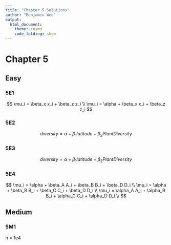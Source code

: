 ```yaml
---
title: "Chapter 5 Solutions"
author: "Benjamin Wee"
output: 
  html_document:
    theme: cosmo
    code_folding: show
---
```


# Chapter 5
## Easy
### 5E1
$$
\mu_i = \beta_x x_i + \beta_z z_i \\
\mu_i = \alpha + \beta_x x_i + \beta_z z_i
$$

### 5E2
$$
diversity = \alpha + \beta_1 latitude + \beta_2 PlantDiversity
$$

### 5E3
$$
diversity = \alpha + \beta_1 latitude + \beta_2 PlantDiversity
$$

### 5E4
$$ 
\mu_i = \alpha + \beta_A A_i + \beta_B B_i + \beta_D D_i \\
\mu_i = \alpha + \beta_B B_i + \beta_C C_i + \beta_D D_i \\
\mu_i = \alpha_A A_i + \alpha_B B_i + \alpha_C C_i + \alpha_D D_i \\
$$

## Medium
### 5M1
n = 1e4

